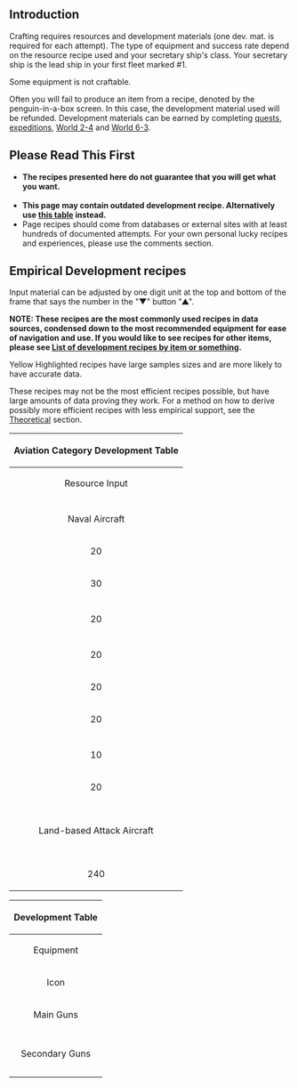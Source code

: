 ==Introduction==
<!--
Development is the process of creating new equipment from resources and a development material. Unlike Construction, Development can fail. While the development material is returned upon a failure, the resources used are lost. The type of equipment that can be developed depends on the current Secretary ship (1st slot fo the 1st fleet). Most recipes are 10x the scrap value of the equipment with a Secretary intended to use that equipment.
-->
Crafting requires {{Template:Fuel}}{{Template:Ammo}}{{Template:Steel}}{{Template:Bauxite}}resources and {{Template:DM}} development materials (one dev. mat. is required for each attempt). The type of equipment and success rate depend on the resource recipe used and your secretary ship's class. Your secretary ship is the lead ship in your first fleet marked #1.

Some equipment is not craftable.<!--, see list [http://kancolle.wikia.com/wiki/Development#Equipment_Currently_not_Craftable below].
-->

Often you will fail to produce an item from a recipe, denoted by the penguin-in-a-box screen. In this case, the development material used will be refunded. Development materials can be earned by completing [[Quests|quests]], [[Expeditions|expeditions]], [[World 2#/2-4|World 2-4]] and [[World 6#/6-3|World 6-3]].

==Please Read This First==
*'''The recipes presented here do not guarantee that you will get what you want.'''<br /> 
*'''This page may contain outdated development recipe. Alternatively use [https://cdn.discordapp.com/attachments/453519756599754754/474663818543497227/ZehPS8X.png this table] instead.'''
*Page recipes should come from databases or external sites with at least hundreds of documented attempts. For your own personal lucky recipes and experiences, please use the comments section.



==Empirical Development recipes==
Input material can be adjusted by one digit unit at the top and bottom of the frame that says the number in the "▼" button "▲".

'''NOTE: These recipes are the most commonly used recipes in data sources, condensed down to the most recommended equipment for ease of navigation and use. If you would like to see recipes for other items, please see [[DDevelopment#Unimplemented Section|List of development recipes by item or something]].'''

Yellow Highlighted recipes have large samples sizes and are more likely to have accurate data.

These recipes may not be the most efficient recipes possible, but have large amounts of data proving they work. For a method on how to derive possibly more efficient recipes with less empirical support, see the [[Development#Development theory|Theoretical]] section.



{{CollapsibleToggle}}
{| class="wikitable"
|-
! colspan="6" align="center" |Aviation Category Development Table
|-
! colspan="4" align="center" |Resource Input
! rowspan="2" align="center" style="width:300px" |Equipment
! rowspan="2" align="center" style="width:250px" |Note
|-
! align="center" scope="col" |{{Template:Fuel}}
! align="center" scope="col" |{{Template:Ammo}}
! align="center" scope="col" |{{Template:Steel}}
! align="center" scope="col" |{{Template:Bauxite}}
|-
! colspan="6" align="center"  |Naval Aircraft
|-
| rowspan="2" align="center" |20
| rowspan="3" align="center" |60
| rowspan="3" align="center" |10
| align="center" |'''100'''
| 2% {{EquipmentLink|Prototype Reppuu Late Model}}<br>2% {{EquipmentLink|Shiden Kai 2}}<br>2% {{EquipmentLink|Suisei Model 12A}}<br>2% {{EquipmentLink|Type 0 Fighter Model 62 (Fighter-bomber)}}<br>4% {{EquipmentLink|Ryuusei}}<br>2% {{EquipmentLink|Ryuusei Kai}}
|'''All {{Template:GreenPlane}}{{Template:RedPlane}}{{Template:BluePlane}}'''
|-
| align="center" |'''110'''
| +<br>4% {{EquipmentLink|Saiun}}
|'''All {{Template:GreenPlane}}{{Template:RedPlane}}{{Template:BluePlane}} & {{Template:YellowPlane}}'''{{EquipmentLink|Saiun}}
|-
| align="center" |30
| align="center" |'''130'''
| +<br>2% {{EquipmentLink|Type 2 Reconnaissance Aircraft}}
|All {{Template:GreenPlane}}{{Template:RedPlane}}{{Template:BluePlane}}{{Template:YellowPlane}}
|-
! colspan="6" align="center" |<!-- Mini gap Mini gap Mini gap Mini gap Mini gap Mini gap Mini gap -->
|-
| align="center" |20
| align="center" |90
| align="center" |60
| align="center" |'''100'''
| 2% {{EquipmentLink|Prototype Reppuu Late Model}}<br>2% {{EquipmentLink|Shiden Kai 2}}<br>2% {{EquipmentLink|Suisei Model 12A}}<br>2% {{EquipmentLink|Type 0 Fighter Model 62 (Fighter-bomber)}}<br>4% {{EquipmentLink|Ryuusei}}<br>2% {{EquipmentLink|Ryuusei Kai}}<br>'''6% {{EquipmentLink|Type 3 Shell}}'''
|Chance for {{Template:GreenAmmo}}{{EquipmentLink|Type 3 Shell}}
|-
! colspan="6" align="center" |<!-- Mini gap Mini gap Mini gap Mini gap Mini gap Mini gap Mini gap -->
|-
| align="center" |20
| align="center" |30
| align="center" |10
| align="center" |'''90'''
| 2% {{EquipmentLink|Prototype Reppuu Late Model}}<br>2% {{EquipmentLink|Shiden Kai 2}}<br>2% {{EquipmentLink|Suisei Model 12A}}<br>2% {{EquipmentLink|Type 0 Fighter Model 62 (Fighter-bomber)}}
|Focus on {{Template:RedPlane}}&{{Template:GreenPlane}}
|-
| align="center" |20
| align="center" |30
| align="center" |10
| align="center" |'''40'''
| 2% {{EquipmentLink|Suisei Model 12A}}<br>2% {{EquipmentLink|Type 0 Fighter Model 62 (Fighter-bomber)}}
|Focus on {{Template:RedPlane}}
|-
| align="center" |20
| align="center" |20
| align="center" |10
| align="center" |'''90'''
| 2% {{EquipmentLink|Prototype Reppuu Late Model}}<br>2% {{EquipmentLink|Shiden Kai 2}}
|Focus on {{Template:GreenPlane}}
|-
! colspan="6" align="center" |<!-- Mini gap Mini gap Mini gap Mini gap Mini gap Mini gap Mini gap -->
|-
| align="center" |10
| rowspan="2" align="center" |10
| align="center" |20
| rowspan="2" align="center" |20
| rowspan="2" | 2% {{EquipmentLink|Type 0 Observation Seaplane}}
| rowspan="2" |
|-
| align="center" |20
| align="center" |10
|-
! colspan="6" align="center" |<br>Land-based Attack Aircraft<br><br>
|-
| rowspan="2" align="center" |240
| rowspan="2" align="center" |260
| align="center" |10
| rowspan="2" align="center" |'''261'''
| 2% {{EquipmentLink|Prototype Reppuu Late Model}}<br>2% {{EquipmentLink|Shiden Kai 2}}<br>2% {{EquipmentLink|Suisei Model 12A}}<br>2% {{EquipmentLink|Type 0 Fighter Model 62 (Fighter-bomber)}}<br>4% {{EquipmentLink|Ryuusei}}<br>2% {{EquipmentLink|Ryuusei Kai}}<br>'''8% {{EquipmentLink|Type 96 Land-based Attack Aircraft}}'''
|Recipe for all {{Template:GreenPlane}}{{Template:RedPlane}}{{Template:BluePlane}}{{Template:YellowPlane}} & <br>'''{{Template:Land-based Attack Aircraft}} {{EquipmentLink|Type 96 Land-based Attack Aircraft}}'''
|-
| align="center" |60
| +<br>6% {{EquipmentLink|Type 3 Shell}}
| +<br>Chance for {{Template:GreenAmmo}}{{EquipmentLink|Type 3 Shell}}
|}



{| class="article-table" border="1" cellpadding="1" cellspacing="1" style="width: 500px;"
|-
! colspan="11" align="center" |Development Table
|-
! colspan="2" align="center" |Equipment
! colspan="4" align="center" |Minimum resource input
! colspan="3" align="center" |Drop rates with this as primary resource
! rowspan="2" align="center" |Minimum HQ level<br />success recorded
! rowspan="2" align="center" |Recommended secretary class
|-
! align="center" scope="col" |Icon
! align="center" scope="col" |Name
! align="center" scope="col" |[[File:Fuel.png|30px]]
! align="center" scope="col" |[[File:Ammunition.png|30px]]
! align="center" scope="col" |[[File:Steel.png|30px]]
! align="center" scope="col" |[[File:Bauxite.png|30px]]
! align="center" scope="col" |[[File:Fuel.png|30px]] '''OR''' [[File:Steel.png|30px]]
! align="center" scope="col" |[[File:Ammunition.png|30px]]
! align="center" scope="col" |[[File:Bauxite.png|30px]]
|-
! colspan="11" align="center" |Main Guns
|-
| align="center" |{{EquipmentLink|10cm Twin High-angle Gun Mount|image=50px}}
| align="center" |10cm HA Main
| align="center" |10
| align="center" |10
| align="center" |30
| align="center" |10
| align="center" |8.7%
| align="center" |4%
| align="center" |2%
| align="center" |13
| align="center" |Destroyers
|-
| align="center" |{{EquipmentLink|35.6cm Twin Gun Mount|image=50px}}
| align="center" |35.6cm Twin Main
| align="center" |10
| align="center" |100
| align="center" |150
| align="center" |10
| align="center" |N/A
| align="center" |10%
| align="center" |10%
| align="center" |12
| align="center" |Battleships
|-
! colspan="11" align="center" |Secondary Guns
|-
| align="center" |{{EquipmentLink|8cm High-angle Gun|image=50px}}
| align="center" |8cm HA Sec
| align="center" |10
| align="center" |10
| align="center" |20
| align="center" |10
| align="center" |4%
| align="center" |N/A
| align="center" |N/A
| align="center" |39
| align="center" |Light Cruisers
|-
| align="center" |{{EquipmentLink|12.7cm Twin High-angle Gun Mount|image=50px}}
| align="center" |12.7cm HA Sec
| align="center" |10
| align="center" |20
| align="center" |20
| align="center" |10
| align="center" |2%
| align="center" |6%
| align="center" |''0.2%''
| align="center" |7
| align="center" |Battleships
|}